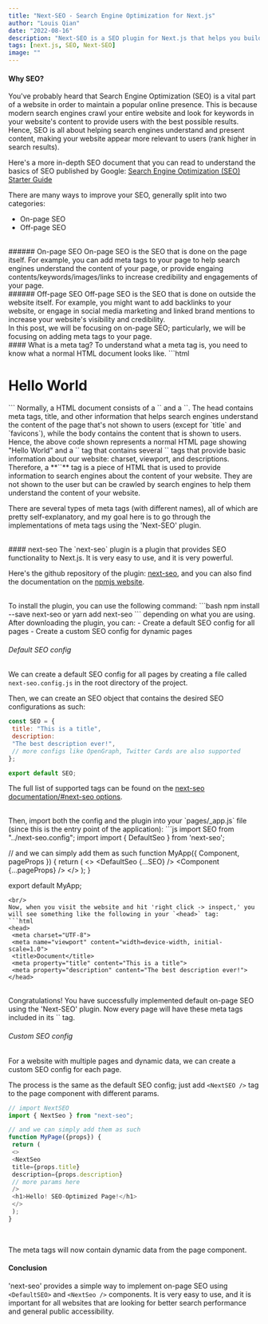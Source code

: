 ```yaml
---
title: "Next-SEO - Search Engine Optimization for Next.js"
author: "Louis Qian"
date: "2022-08-16"
description: "Next-SEO is a SEO plugin for Next.js that helps you build a SEO friendly website."
tags: [next.js, SEO, Next-SEO]
image: ""
---
```


#### Why SEO?
You've probably heard that Search Engine Optimization (SEO) is a vital part of a website in order to maintain a popular online presence. 
This is because modern search engines crawl your entire website and look for keywords in your website's content to provide users with the best possible results.
<br/>
Hence, SEO is all about helping search engines understand and present content, making your website appear more relevant to users (rank higher in search results).

Here's a more in-depth SEO document that you can read to understand the basics of SEO published by Google: [Search Engine Optimization (SEO) Starter Guide](https://developers.google.com/search/docs/beginner/seo-starter-guide)

There are many ways to improve your SEO, generally split into two categories:
- On-page SEO
- Off-page SEO

<br/>
###### On-page SEO
On-page SEO is the SEO that is done on the page itself. For example, you can add meta tags to your page to help search engines understand the content of your page, 
or provide engaing contents/keywords/images/links to increase credibility and engagements of your page.

<br/>
###### Off-page SEO
Off-page SEO is the SEO that is done on outside the website itself. 
For example, you might want to add backlinks to your website, or engage in social media marketing and linked brand mentions to increase your website's visibility and credibility.

<br/>
In this post, we will be focusing on on-page SEO; particularly, we will be focusing on adding meta tags to your page.

<br/>
#### What is a meta tag?
To understand what a meta tag is, you need to know what a normal HTML document looks like.
```html
<!DOCTYPE html>
<head>
 <meta charset="UTF-8">
 <meta name="viewport" content="width=device-width, initial-scale=1.0">
 <meta name="description" content="This is a sample description.">
 <title>Document</title>
</head>
<body>
 <h1>Hello World</h1>
</body>
```
Normally, a HTML document consists of a `<head>` and a `<body>`. The head contains meta tags, title, and other information that helps search engines understand the content of the page that's not shown to users (except for `title` and `favicons`), while the body contains the content that is shown to users.
<br/>
Hence, the above code shown represents a normal HTML page showing "Hello World" and a `<head>` tag that contains several `<meta>` tags that provide basic information about our website: charset, viewport, and descriptions.
<br/>
Therefore, a **`<meta>`** tag is a piece of HTML that is used to provide information to search engines about the content of your website. They are not shown to the user but can be crawled by search engines to help them understand the content of your website.
<br/>

There are several types of meta tags (with different names), all of which are pretty self-explanatory, and my goal here is to go through the implementations of meta tags using the 'Next-SEO' plugin.

<br/>
#### next-seo
The `next-seo` plugin is a plugin that provides SEO functionality to Next.js. It is very easy to use, and it is very powerful.

Here's the github repository of the plugin: <u>[next-seo](https://github.com/garmeeh/next-seo)</u>, and you can also find the documentation on the <u>[npmjs website](https://www.npmjs.com/package/next-seo)</u>.

<br/>
To install the plugin, you can use the following command:
```bash
npm install --save next-seo
or
yarn add next-seo
```
depending on what you are using.
<br/>
After downloading the plugin, you can:
- Create a default SEO config for all pages
- Create a custom SEO config for dynamic pages
<br/>

###### Default SEO config
We can create a default SEO config for all pages by creating a file called `next-seo.config.js` in the root directory of the project.

Then, we can create an SEO object that contains the desired SEO configurations as such:
```js "next-seo.config.js"
const SEO = {
 title: "This is a title",
 description:
 "The best description ever!",
 // more configs like OpenGraph, Twitter Cards are also supported
};

export default SEO;
```
The full list of supported tags can be found on the <u> [next-seo documentation/#next-seo options](https://www.npmjs.com/package/next-seo#nextseo-options)</u>.

<br/>
Then, import both the config and the plugin into your `pages/_app.js` file (since this is the entry point of the application):
```js
import SEO from "../next-seo.config";
import import { DefaultSeo } from 'next-seo';

// and we can simply add them as such 
function MyApp({ Component, pageProps }) {
 return (
 <>
 <DefaultSeo {...SEO} />
 <Component {...pageProps} />
 </>
 );
}

export default MyApp;
```
<br/>
Now, when you visit the website and hit 'right click -> inspect,' you will see something like the following in your `<head>` tag:
```html
<head>
 <meta charset="UTF-8">
 <meta name="viewport" content="width=device-width, initial-scale=1.0">
 <title>Document</title>
 <meta property="title" content="This is a title">
 <meta property="description" content="The best description ever!">
</head>
```
<br/>
Congratulations! You have successfully implemented default on-page SEO using the 'Next-SEO' plugin. Now every page will have these meta tags included in its `<head>` tag.
<br/>

###### Custom SEO config
For a website with multiple pages and dynamic data, we can create a custom SEO config for each page.

The process is the same as the default SEO config; just add `<NextSEO />` tag to the page component with different params.
```js 
// import NextSEO
import { NextSeo } from "next-seo";

// and we can simply add them as such
function MyPage({props}) {
 return (
 <>
 <NextSeo
 title={props.title}
 description={props.description}
 // more params here
 />
 <h1>Hello! SEO-Optimized Page!</h1>
 </>
 );
}
```
<br/>

The meta tags will now contain dynamic data from the page component.
<br/>

#### Conclusion
'next-seo' provides a simple way to implement on-page SEO using `<DefaultSEO>` and `<NextSeo />` components. 
It is very easy to use, and it is important for all websites that are looking for better search performance and general public accessibility.

